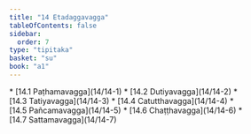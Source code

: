 ```yaml
---
title: "14 Etadaggavagga"
tableOfContents: false
sidebar:
  order: 7
type: "tipitaka"
basket: "su"
book: "a1"
---
```



<DynamicBreadcrumb />



<TableOfContents book="a1" section="14">
* [14.1 Paṭhamavagga](14/14-1)
* [14.2 Dutiyavagga](14/14-2)
* [14.3 Tatiyavagga](14/14-3)
* [14.4 Catutthavagga](14/14-4)
* [14.5 Pañcamavagga](14/14-5)
* [14.6 Chaṭṭhavagga](14/14-6)
* [14.7 Sattamavagga](14/14-7)
</TableOfContents>